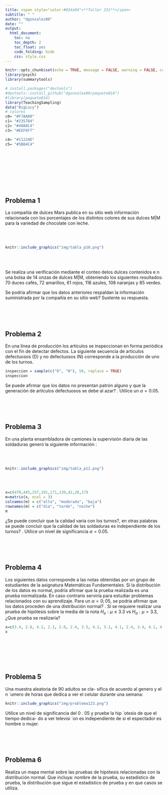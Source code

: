 ```yaml
---
title: <span style="color:#034a94">**Taller 331**</span>
subtitle: " "
author: "dgonzalez80"
date: ""
output:
  html_document:
    toc: no
    toc_depth: 2
    toc_float: yes
    code_folding: hide
    css: style.css
---
```



```r
knitr::opts_chunk$set(echo = TRUE, message = FALSE, warning = FALSE, comment = NA)
library(psych)
library(summarytools)

# install.packages("devtools")
#devtools::install_github("dgonxalex80/paquete014")
#library(paquete014)
library(TeachingSampling)
data("BigLucy")
# colores
c0= "#F7AA00"
c1= "#235784"
c2= "#40A8C4"
c3= "#EEF6F7"

c4= "#11224D"
c5= "#5B84C4"


```

<br/><br/><br/>

<br/><br/><br/>

## **Problema 1**	


La compañía de dulces Mars publica en su sitio web información relacionada con los porcentajes de los distintos colores de sus dulces M\|M para la variedad de chocolate con leche.

<br/><br/>

```r
knitr::include_graphics("img/tabla_p10.png")
```

<br/><br/>

<!-- |Color contenido en la bolsa | café       | amarillo  | rojo    | azul     | naranja  | verde     | -->
<!-- |:---------------------------|:----------:|:---------:|:-------:|:--------:|:---------|:---------:| -->
<!-- |Porcentaje (\%)             | 13         | 14        | 13      | 24       | 20       | 16        | -->

	
Se realiza una verificación mediante el conteo delos dulces contenidos e n una bolsa de 14 onzas de dulces M\|M, obteniendo los siguientes resultados: 70 duces cafés, 72 amarillos, 61 rojos, 118 azules, 108 naranjas y 85 verdes. 
	
Se podria afirmar que los datos anteriores respaldan la información suministrada por la compañía en su sitio web? Sustente su respuesta.
	

<br/><br/><br/>

## **Problema 2**	

En una línea de producción los artículos se inspeccionan en forma periódica con el fin de detectar defectos. La siguiente secuencia de artículos defectuosos (D) y no defectuosos (N) corresponde a la producción de uno de los turnos. 
```r
inspeccion = sample(c("D", "N"), 50, replace = TRUE)
inspeccion
```


Se puede afirmar que los datos no presentan patrón alguno y que la generación de artículos defectuosos se debe al azar? . Utilice un  $\alpha= 0.05$.

<br/><br/><br/>

## **Problema 3**
	
En una planta ensambladora de camiones la supervisión diaria de las soldaduras generó la siguiente información :

<br/><br/>

```r
knitr::include_graphics("img/tabla_p12.png")
```

<br/><br/>

```r
x=c(470,445,257,191,171,139,42,28,17)
m=matrix(x, ncol = 3)
colnames(m) = c("alta", "moderada", "baja")
rownames(m) = c("dia", "tarde", "noche")
m
```


¿Se puede concluir que la calidad varia con los turnos?, en otras palabras se puede concluir que la calidad de las soldaduras es independiente de los turnos? . Utilice un nivel de significancia $\alpha=0.05$.
	
<br/><br/><br/>

## **Problema 4**

Los siguientes datos corresponde a las notas obtenidas por un grupo de estudiantes de la asignatura Matemáticas Fundamentales. Si la distribución de los datos es normal, podría afirmar que la prueba realizada es una prueba normalizada. En caso contrario serviría para estudiar problemas relacionados con su aprendizaje. Para un $\alpha= 0;05$, se podría afirmar que los datos proceden de una distribución normal? . Si se requiere realizar una prueba de hipótesis sobre la media de la nota $H_{o}:\mu \leq 3.3$ vs $H_{a}: \mu > 3.3$, ¿Que prueba se realizaría? 


```r
x=c(3.4, 2.8, 4.2, 2.1, 2.8, 2.4, 3.5, 4.2, 3.1, 4.1, 2.4, 3.4, 4.1, 4.0, 2.4, 4.1, 3.4, 4.4, 3.8, 3.7, 2.2, 3.6, 2.3, 3.7, 2.8, 4.1, 2.3, 4.6, 4.6, 5.2, 2.4, 2.4, 2.7, 3.8, 4.6, 4.4, 4.2, 4.4, 2.4, 3.3, 3.8, 2.9, 3.1, 2.7, 3.6, 3.8, 4.4, 3.9, 2.8, 3.7)
x

	
```
	
<br/><br/><br/>

## **Problema 5**

Una muestra aleatoria de 90 adultos se cla- sifica de acuerdo al genero y el n ́ umero de horas que dedica a ver el celular durante una semana:


```r
knitr::include_graphics("img/problema123.png")
```

Utilice un nivel de significancia del 0 . 05 y pruebe la hip ́ otesis de que el tiempo dedica- do a ver televisi ́ on es independiente de si el espectador es hombre o mujer.

<br/><br/><br/>

## **Problema 6**

Realiza un mapa mental sobre las pruebas de hipótesis relacionadas con la distribución normal. Que incluya:
nombre de la prueba, su estadístico de prueba, la distribución que sigue el estadístico de prueba y en que casos se utiliza.




<br/><br/><br/>
